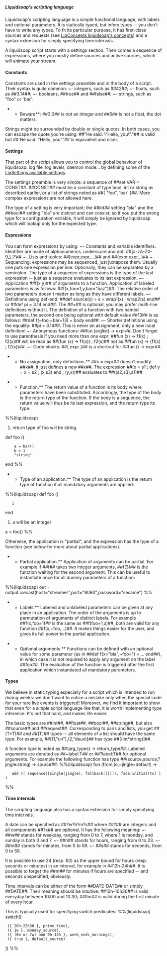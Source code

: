 =====Liquidsoap's scripting language=====

Liquidsoap's scripting language is a simple functional language, with labels and optional parameters. It is statically typed, but infers types -- you don't have to write any types. To fit its particular purpose, it has first-class sources and requests (see [[LiqConcepts liquidsoap's concepts]]) and a syntax extension for simply specifying time intervals.

A liquidsoap script starts with a settings section. Then comes a sequence of expressions, where you mostly define sources and active sources, which will animate your stream.

====Constants====

Constants are used in the settings preamble and in the body of a script. Their syntax is quite common:
~- integers, such as ##42##;
~- floats, such as ##3.14##;
~- booleans, ##true## and ##false##;
~- strings, such as "foo" or 'bar'.

**Beware**: ##3.0## is not an integer and ##5## is not a float, the dot matters.

Strings might be surrounded by double or single quotes. In both cases, you can escape the quote you're using: ##"He said: \"Hello, you\"."## is valid but ##'He said: "Hello, you".'## is equivalent and nicer.

====Settings====

That part of the script allows you to control the global behaviour of liquidsoap: log file, log levels, daemon mode... by defining some of the [[LiqSettings available settings]].

The settings preamble is very simple: a sequence of ##set VAR = CONST##. ##CONST## must be a constant of type bool, int or string as described earlier, or a list of strings noted as ##[ "foo", 'bar' ]##. More complex expressions are not allowed here.

The type of a setting is very important: the ##int## setting "bla" and the ##bool## setting "bla" are distinct and can coexist; so if you put the wrong type for a configuration variable, it will simply be ignored by liquidsoap which will lookup only for the expected type.

====Expressions====

You can form expressions by using:
~- Constants and variable identifiers. Identifier are made of alphanumerics, underscore and dot: ##[a-zA-Z0-9_\.]*##
~- Lists and tuples: ##[expr,expr,...]## and ##(expr,expr,..)##
~- Sequencing: expressions may be sequenced, just juxtapose them. Usually one puts one expression per line. Optionally, they can be separated by a semicolon. The type of a sequence of expressions is the type of the last expression -- just as a sequence evaluates to its last expression.
~- Application ##f(x,y)## of arguments to a function. Application of labeled parameters is as follows: ##f(x,foo=1,y,bar="baz")##. The relative order of two parameters doesn't matter as long as they have different labels.
~- Definitions using def-end: ##def source(x) = s = wrap1(x) ; wrap2(s) end## or ##def pi = 3.14 end##. The ##=## is optional, you may prefer multi-line definitions without it. The definition of a function with two named parameters, the second one being optional with default value ##13## is as follows: ##def f(~foo,~bar=13) = body end##.
~- Shorter definitions using the equality: ##pi = 3.14##. This is never an assignment, only a new local definition!
~- Anonymous functions: ##fun (arglist) -> expr##. Don't forget to use parenthesis if you need more than one expr: ##fun (x) -> f1(x) ; f2(x)## will be read as ##(fun (x) -> f1(x)) ; f2(x)## not as ##fun (x) -> (f1(x) ; f2(x))##.
~- Code blocks: ##{ expr }## is a shortcut for ##fun () -> expr##.

**No assignation, only definitions.** ##x = expr## doesn't modify ##x##, it just defines a new ##x##. The expression ##(x = s1 ; def y = x = s2 ; (x,s3) end ; (y,x))## evaluates to ##((s2,s3),s1)##.

**Function.** The return value of a function is its body where parameters have been substituted. Accordingly, the type of the body is the return type of the function. If the body is a sequence, the return value will thus be its last expression, and the return type its type.

%%(liquidsoap)
# return type of foo will be string.
def foo ()
	 a = bar()
	 b = 1
	 "string"
end
%%

**Type of an application.** The type of an application is the return type of function if all mandatory arguments are applied:

%%(liquidsoap)
def foo ()
	1
end

# a will be an integer
a = foo()
%%

Otherwise, the application is "partial", and the expression has the type of a function (see below for more about partial applications).

**Partial application.** Application of arguments can be partial. For example if ##f## takes two integer arguments, ##f(3)## is the function waiting for the second argument. This can be useful to instantiate once for all dummy parameters of a function:
%%(liquidsoap)
out = output.icecast(host="streamer",port="8080",password="sesame")
%%

**Labels.** Labeled and unlabeled parameters can be given at any place in an application. The order of the arguments is up to permutation of arguments of distinct labels. For example ##f(x,foo=1)## is the same as ##f(foo=1,x)##, both are valid for any function ##f(x,~foo,...)##. It makes things easier for the user, and gives its full power to the partial application.

**Optional arguments.** Functions can be defined with an optional value for some parameter (as in ##def f(x="bla",~foo=1) = ... end##), in which case it is not required to apply any argument on the label ##foo##. The evaluation of the function is triggered after the first application which instantiated all mandatory parameters.

====Types====

We believe in static typing especially for a script which is intended to run during weeks: we don't want to notice a mistake only when the special code for your rare live events is triggered! Moreover, we find it important to show that even for a simple script language like that, it is worth implementing type inference. It's not that hard, and makes life easier.

The basic types are ##int##, ##float##, ##bool##, ##string##, but also ##source## and ##request##. Corresponding to pairs and lists, you get ##(T*T)## and ##[T]## types -- all elements of a list should have the same type. For example, ##[(1,"un"),(2,"deux)]## has type ##[(int*string)]##.

A function type is noted as ##(arg_types) -> return_type##. Labeled arguments are denoted as ##~label:T## or ##?label:T## for optional arguments. For example the following function has type ##(source,source,?jingle:string) -> source##.
%%(liquidsoap)
fun (from,to,~jingle=default) ->
	add ([ sequence([single(jingle), fallback([])]), fade.initial(to) ])
%%

====Time intervals====

The scripting language also has a syntax extension for simply specifying time intervals.

A date can be specified as ##?w?h?m?s## where ##?## are integers and all components ##?x## are optional.  It has the following meaning:
~- ##w## stands for weekday, ranging from 0 to 7, where 1 is monday, and sunday is both 0 and 7.
~- ##h## stands for hours, ranging from 0 to 23.
~- ##m## stands for minutes, from 0 to 59.
~- ##s## stands for seconds, from 0 to 59.

It is possible to use 24 (resp. 60) as the upper bound for hours (resp. seconds or minutes) in an interval, for example in ##12h-24h##.
It is possible to forget the ##m## for minutes if hours are specified -- and seconds unspecified, obviously.

Time intervals can be either of the form ##DATE-DATE## or simply ##DATE##. Their meaning should be intuitive: ##10h-10h30## is valid everyday between 10:00 and 10:30; ##0m## is valid during the first minute of every hour.

This is typically used for specifying switch predicates:
%%(liquidsoap)
switch([
  ({ 20h-22h30 }, prime_time),
  ({ 1w }, monday_source),
  ({ (6w or 7w) and 0h-12h }, week_ends_mornings),
  ({ true }, default_source)
])
%%